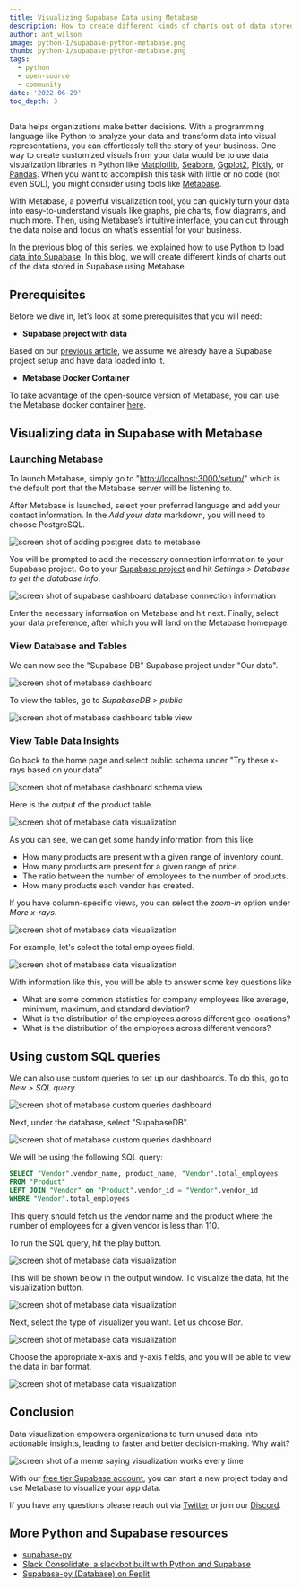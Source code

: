 ```yaml
---
title: Visualizing Supabase Data using Metabase
description: How to create different kinds of charts out of data stored in Supabase using Metabase.
author: ant_wilson
image: python-1/supabase-python-metabase.png
thumb: python-1/supabase-python-metabase.png
tags:
  - python
  - open-source
  - community
date: '2022-06-29'
toc_depth: 3
---
```


Data helps organizations make better decisions. With a programming language like Python to analyze your data and transform data into visual representations, you can effortlessly tell the story of your business. One way to create customized visuals from your data would be to use data visualization libraries in Python like [Matplotlib](https://matplotlib.org/), [Seaborn](https://seaborn.pydata.org/), [Ggplot2](https://ggplot2.tidyverse.org/index.html), [Plotly](https://plotly.com/), or [Pandas](https://pandas.pydata.org/). When you want to accomplish this task with little or no code (not even SQL), you might consider using tools like [Metabase](https://www.metabase.com/).

With Metabase, a powerful visualization tool, you can quickly turn your data into easy-to-understand visuals like graphs, pie charts, flow diagrams, and much more. Then, using Metabase’s intuitive interface, you can cut through the data noise and focus on what’s essential for your business.

In the previous blog of this series, we explained [how to use Python to load data into Supabase](https://supabase.com/blog/loading-data-supabase-python). In this blog, we will create different kinds of charts out of the data stored in Supabase using Metabase.

## Prerequisites

Before we dive in, let’s look at some prerequisites that you will need:

- **Supabase project with data**

Based on our [previous article](https://supabase.com/blog/loading-data-supabase-python), we assume we already have a Supabase project setup and have data loaded into it.

- **Metabase Docker Container**

To take advantage of the open-source version of Metabase, you can use the Metabase docker container [here](https://hub.docker.com/r/metabase/metabase).

## Visualizing data in Supabase with Metabase

### Launching Metabase

To launch Metabase, simply go to "<http://localhost:3000/setup/>" which is the default port that the Metabase server will be listening to.

After Metabase is launched, select your preferred language and add your contact information. In the _Add your data_ markdown, you will need to choose PostgreSQL.

![screen shot of adding postgres data to metabase](/images/blog/python-1/adding-postgresql-data-metabase.png)

You will be prompted to add the necessary connection information to your Supabase project. Go to your [Supabase project](https://app.supabase.com/) and hit _Settings > Database to get the database info_.

![screen shot of supabase dashboard database connection information](/images/blog/python-1/supabase-dashboard-connect-database-info.png)

Enter the necessary information on Metabase and hit next. Finally, select your data preference, after which you will land on the Metabase homepage.

### View Database and Tables

We can now see the "Supabase DB" Supabase project under "Our data".

![screen shot of metabase dashboard](/images/blog/python-1/metabase-dashboard-with-supabase-db.png)

To view the tables, go to _SupabaseDB > public_

![screen shot of metabase dashboard table view](/images/blog/python-1/metabase-dashboard-02.png)

### View Table Data Insights

Go back to the home page and select public schema under "Try these x-rays based on your data"

![screen shot of metabase dashboard schema view](/images/blog/python-1/metabase-dashboard-03.png)

Here is the output of the product table.

![screen shot of metabase data visualization](/images/blog/python-1/metabase-visualization-supabase-db.png)

As you can see, we can get some handy information from this like:

- How many products are present with a given range of inventory count.
- How many products are present for a given range of price.
- The ratio between the number of employees to the number of products.
- How many products each vendor has created.

If you have column-specific views, you can select the _zoom-in_ option under _More x-rays_.

![screen shot of metabase data visualization](/images/blog/python-1/metabase-visualization-supabase-db-02.png)

For example, let's select the total employees field.

![screen shot of metabase data visualization](/images/blog/python-1/metabase-visualization-supabase-data.png)

With information like this, you will be able to answer some key questions like

- What are some common statistics for company employees like average, minimum, maximum, and standard deviation?
- What is the distribution of the employees across different geo locations?
- What is the distribution of the employees across different vendors?

## Using custom SQL queries

We can also use custom queries to set up our dashboards. To do this, go to _New > SQL query._

![screen shot of metabase custom queries dashboard](/images/blog/python-1/metabase-dashboard-04.png)

Next, under the database, select "SupabaseDB".

![screen shot of metabase custom queries dashboard](/images/blog/python-1/metabase-dashboard-05.png)

We will be using the following SQL query:

```sql
SELECT "Vendor".vendor_name, product_name, "Vendor".total_employees
FROM "Product"
LEFT JOIN "Vendor" on "Product".vendor_id = "Vendor".vendor_id
WHERE "Vendor".total_employees
```

This query should fetch us the vendor name and the product where the number of employees for a given vendor is less than 110.

To run the SQL query, hit the play button.

![screen shot of metabase data visualization](/images/blog/python-1/metabase-dashboard-06.png)

This will be shown below in the output window. To visualize the data, hit the visualization button.

![screen shot of metabase data visualization](/images/blog/python-1/metabase-dashboard-07.png)

Next, select the type of visualizer you want. Let us choose _Bar_.

![screen shot of metabase data visualization](/images/blog/python-1/metabase-dashboard-08.png)

Choose the appropriate x-axis and y-axis fields, and you will be able to view the data in bar format.

![screen shot of metabase data visualization](/images/blog/python-1/metabase-report.png)

## Conclusion

Data visualization empowers organizations to turn unused data into actionable insights, leading to faster and better decision-making. Why wait?

![screen shot of a meme saying visualization works every time](/images/blog/python-1/final-meme.png)

With our [free tier Supabase account](https://app.supabase.com/), you can start a new project today and use Metabase to visualize your app data.

If you have any questions please reach out via [Twitter](https://twitter.com/supabase) or join our [Discord](https://discord.supabase.com).

## More Python and Supabase resources
- [supabase-py](https://github.com/supabase-community/supabase-py)
- [Slack Consolidate: a slackbot built with Python and Supabase](blog/slack-consolidate-slackbot-to-consolidate-messages)
- [Supabase-py (Database) on Replit](https://replit.com/@Supabase/Supabase-py-Database?v=1)
